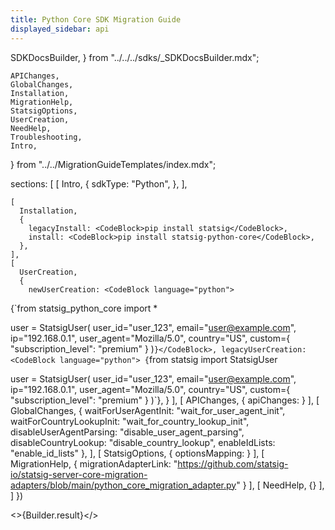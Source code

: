 ```yaml
---
title: Python Core SDK Migration Guide
displayed_sidebar: api
---
```


  SDKDocsBuilder,
} from "../../../sdks/_SDKDocsBuilder.mdx";

    APIChanges,
    GlobalChanges,
    Installation,
    MigrationHelp,
    StatsigOptions,
    UserCreation,
    NeedHelp,
    Troubleshooting,
    Intro,
} from "../../MigrationGuideTemplates/index.mdx";


  sections: [
    [
      Intro,
      {
        sdkType: "Python",
      },
    ],
    
    [
      Installation,
      {
        legacyInstall: <CodeBlock>pip install statsig</CodeBlock>,
        install: <CodeBlock>pip install statsig-python-core</CodeBlock>,
      },
    ],
    [
      UserCreation,
      {
        newUserCreation: <CodeBlock language="python">
{`from statsig_python_core import *

user = StatsigUser(
    user_id="user_123",
    email="user@example.com",
    ip="192.168.0.1",
    user_agent="Mozilla/5.0",
    country="US",
    custom={
        "subscription_level": "premium"
    }
)`}</CodeBlock>,
        legacyUserCreation: <CodeBlock language="python">
{`from statsig import StatsigUser

user = StatsigUser(
    user_id="user_123",
    email="user@example.com",
    ip="192.168.0.1",
    user_agent="Mozilla/5.0",
    country="US",
    custom={
        "subscription_level": "premium"
    }
)`}</CodeBlock>,
      }
    ],
    [
      APIChanges,
      {
        apiChanges: <PyAPIChanges />
      }
    ], 
    [
      GlobalChanges,
      {
        waitForUserAgentInit: "wait_for_user_agent_init",
        waitForCountryLookupInit: "wait_for_country_lookup_init",
        disableUserAgentParsing: "disable_user_agent_parsing",
        disableCountryLookup: "disable_country_lookup",
        enableIdLists: "enable_id_lists"
      },
    ],
    [
      StatsigOptions,
      {
        optionsMapping: <PyStatsigOptions />
      }
    ],
    [
      MigrationHelp,
      {
        migrationAdapterLink: "https://github.com/statsig-io/statsig-server-core-migration-adapters/blob/main/python_core_migration_adapter.py"
      }
    ],
    [
      NeedHelp,
      {}
    ],
  ]
})


<>{Builder.result}</>

